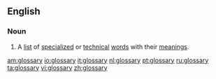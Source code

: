 ==English==

===Noun===
{{en-noun-reg-y|glossar|y}}

# A [[list]] of [[specialized]] or [[technical]] [[word]]s with their [[meaning]]s.

[[am:glossary]]
[[io:glossary]]
[[it:glossary]]
[[nl:glossary]]
[[pt:glossary]]
[[ru:glossary]]
[[ta:glossary]]
[[vi:glossary]]
[[zh:glossary]]
